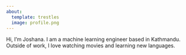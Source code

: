 ```yaml
---
about:
  template: trestles
  image: profile.png
---
```


Hi, I'm Joshana. I am a machine learning engineer based in Kathmandu. Outside of work, I love watching movies and learning new languages.